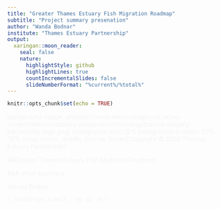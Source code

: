 ---
title: "Greater Thames Estuary Fish Migration Roadmap"
subtitle: "Project summary presenation"
author: "Wanda Bodnar"
institute: "Thames Estuary Partnership"
output:
  xaringan::moon_reader:
    seal: false
    nature:
      highlightStyle: github
      highlightLines: true
      countIncrementalSlides: false
      slideNumberFormat: "%current%/%total%"
---


```{r setup, echo = FALSE, message = FALSE, warning = FALSE}
knitr::opts_chunk$set(echo = TRUE)
```

background-image: url(https://www.estuaryedges.co.uk/wp-content/themes/estuary-edges/assets/src/img/thames-estuary-partnership-logo.png)
background-size: 12%
background-position: 50% 79%
class: center, middle, inverse
.footer[Copyright © 2020 Thames Estuary Partnership]

##Greater Thames Estuary Fish Migration Roadmap

##A short summary

Wanda Bodnar

`r format(Sys.time(), "%d %B, %Y")`

<style>
h1, h2, h3, h4, h5, p {
  color: #f3f3f3;
}
.inverse {
  background-color: #101720;
}
.inverse h1, .inverse h2, .inverse h3, .inverse h4, .inverse h5, .inverse p {
  color: #f3f3f3;
}
.footer {
    color: #a5704a;
    position: fixed;
    top: 96%;
    left: 0;
    text-align: center;
    width: 100%;
    font-size:50%;
}
<style>

---

background-image: url(https://www.estuaryedges.co.uk/wp-content/themes/estuary-edges/assets/src/img/thames-estuary-partnership-logo.png)
background-size: 100px
background-position: 95% 5%

### Table of contents

<h7 style=font-size:83%;>

* [How to navigate this presentation](https://thamesestuarypartnership.github.io/roadmap/slides.html#3)

* [Introduction](https://thamesestuarypartnership.github.io/roadmap/slides.html#5)

* [Methodology](https://thamesestuarypartnership.github.io/roadmap/slides.html#9)

* [The Roadmap Method](https://thamesestuarypartnership.github.io/roadmap/slides.html#14)

* [Next steps](https://thamesestuarypartnership.github.io/roadmap/slides.html#16)

<style>
h1 {
  color: #003462;
}
<style>

---

background-image: url(https://www.estuaryedges.co.uk/wp-content/themes/estuary-edges/assets/src/img/thames-estuary-partnership-logo.png)
background-size: 100px
background-position: 95% 5%

### How to navigate this presentation

* Move forward with space bar or right/down arrow

* Move backward with left/up arrow

* Press `F` to go full screen and back

* Press `Home` for first slide, `End` for last slide

* The clickable hyperlinks are highlighted in blue

* Press `H` to see all the navigation options

<style>
h1, h2, h3, h4, p {
  color: #003462;
}
<style>

---

background-image: url(https://raw.githubusercontent.com/ThamesEstuaryPartnership/roadmap/main/img/1.png)
background-size: cover
.text[© Johannes Plenio]

<style>
.text {
    color: #ffffff;
    position: fixed;
    top: 96%;
    left: 2%;
    text-align: left;
    width: 100%;
    font-size:50%;
}
<style>

---

class: center, middle, inverse

# Introduction

<style>
h1, h2, h3, h4, p {
  color: #003462;
}
<style>

---

background-image: url(https://www.estuaryedges.co.uk/wp-content/themes/estuary-edges/assets/src/img/thames-estuary-partnership-logo.png)
background-size: 100px
background-position: 95% 5%

### Introduction

Rivers play an important role in our environment: regulating floods, transporting sediments, and supporting biodiversity. Many of these services performed by rivers are also linked to factors that indicate river health, such as river flow and connectivity. River network connectivity influences species migration, diversity, and habitat occupancy.

Rivers in the North Sea region are some of the most fragmented by human development in the world. Artificial structures, like weirs, sluices and locks, installed for water management purposes on rivers can be found at almost every kilometre. These barriers can significantly delay and hinder the movement of migratory fish species, subsequently reducing their diversity and abundance. 

Diadromous fish species such as the European eel (*Anguilla anguilla*), sea bass (*Dicentrarchus labrax*), sea lamprey (*Petromyzon marinus*) and flounder (*Platichthys flesus*) move large distances between marine and freshwater environments and thus maintaining connectivity is important to sustain their healthy and diverse population. 

<style>
h1, h2, h3, h4, p {
  color: #003462;
}
<style>

---

background-image: url(https://www.estuaryedges.co.uk/wp-content/themes/estuary-edges/assets/src/img/thames-estuary-partnership-logo.png)
background-size: 100px
background-position: 95% 5%

### Introduction

To address the issue of river fragmentation and fish passage, [Thames Estuary Partnership](https://www.thamesestuarypartnership.org/) (TEP) and [Nature at Work](https://www.linkedin.com/in/peter-philipsen-b9961219/) (NAW) launched the [Greater Thames Estuary Fish Migration Roadmap](https://fishroadmap.london/) project in January 2018. 

The project seeks to bring together all barrier, pass, priority, and habitat location data in one place and develop a ‘whole system’, sea-to-source approach that, similarly to the tube network, looks at rivers as interconnected roads. 

By considering and identifying rivers as 'Highways', 'A-roads' and 'B-roads', barrier locations and river network connectivity can be easily visualised on one or more rivers, or in entire catchments. This can help reprioritise barriers and provide a blueprint for strategic steps that can help open up entire migratory routes.

<style>
h1, h2, h3, h4, p {
  color: #003462;
}
<style>

---

background-image: url(https://raw.githubusercontent.com/ThamesEstuaryPartnership/roadmap/main/img/Roadmap_TEP.gif)
background-size: contain

---

background-image: url(https://www.estuaryedges.co.uk/wp-content/themes/estuary-edges/assets/src/img/thames-estuary-partnership-logo.png)
background-size: 100px
background-position: 95% 5%

### Methodology

The Fish Migration Roadmap project had three objectives: 

* To gather information on fish migratory barriers and river connectivity within the Thames River Basin.

* To develop an online, easy-to-access and easy-to-use GIS platform visualising all relevant data.

* To develop a replicable, strategic roadmap method which also includes the Fish Migration Vision. 


These objectives were executed via the following steps: 
* Data science
    
    * Designation of project area
    * Data collection
    * Data pre-processing and merging
    * Data analysis
    * Data visualisation
    
* Stakeholder and community engagement



<style>
h1, h2, h3, h4, h5, h6, ul, li, p {
  color: #003462;
}
<style>

---

background-image: url(https://www.estuaryedges.co.uk/wp-content/themes/estuary-edges/assets/src/img/thames-estuary-partnership-logo.png)
background-size: 100px
background-position: 95% 5%

### Methodology

* Data science
    
    * Designation of project area
    
    The project area was defined within the Thames River Basin and two adjacent catchments. The boundary on the migratory routes was drawn at 30km from the tidal limit. 
    
    * Data collection
    
    Data was collected from: [AMBER](https://amber.international/), [Catchment Based Approach](https://data.catchmentbasedapproach.org/), [Environment Agency](https://www.gov.uk/government/organisations/environment-agency), [River Obs app](https://www.river-obstacles.org.uk/), [Zoological Society of London](https://www.zsl.org/), [London Wildlife Trust](https://www.wildlondon.org.uk/), [South East Rivers Trust](https://www.southeastriverstrust.org/) and [Canal and River Trust](https://canalrivertrust.org.uk/).
    
    * Data pre-processing and merging
    
    The different datasets were merged together using a 100 metres buffer zone to concentrate on those barriers that occurred on the migratory routes only. (The sources of the datasets were kept in the finalised barrier dataset.)

<style>
h1, h2, h3, h4, h5, h6, ul, li, p {
  color: #003462;
}
<style>

---

background-image: url(https://www.estuaryedges.co.uk/wp-content/themes/estuary-edges/assets/src/img/thames-estuary-partnership-logo.png)
background-size: 100px
background-position: 95% 5%

### Methodology

* Data science
    
    * Data analysis
      * Calculation of the river connectivity index (RCI %)
      * Creation of connectivity maps
      * Introduction of 'Category' variable into the final barrier dataset
      * Integration of river habitat data into the final barrier dataset
    
    * Data visualisation
    
      An online, easy-to-use [platform](https://tep-thames.maps.arcgis.com/apps/opsdashboard/index.html#/ab29e560d0834593bc71f7bf18dbc0d4) was developed where barrier locations and upstream river connectivity can be visualised. 
      
      The most important element of the interactive map is the filter function which allows the barrier data to be filtered based on barrier type, priority, pass type, river, category, and upstream river habitat. 
      
      Overlaying this on top the connectivity layers can help develop a more targeted approach when it comes to improving river connectivity and fish passage.
      

<style>
h1, h2, h3, h4, h5, h6, ul, li, p {
  color: #003462;
}
<style>

---

background-image: url(https://raw.githubusercontent.com/ThamesEstuaryPartnership/roadmap/main/img/peview.gif)
background-size: contain

---

background-image: url(https://www.estuaryedges.co.uk/wp-content/themes/estuary-edges/assets/src/img/thames-estuary-partnership-logo.png)
background-size: 100px
background-position: 95% 5%

### Methodology

* Stakeholder and community engagement

Stakeholder and communtiy engagement was carried out predominantly in the Combined Essex Catchment. 

Over a series of engagements the methodology could be developed and refined.

In the meantime, an interactive [Roadmap](https://thamesestuarypartnership.github.io/essex/roadmap.html) was developed specifically for this catchment. 


<style>
h1, h2, h3, h4, h5, h6, ul, li, p {
  color: #003462;
}
<style>

---

background-image: url(https://www.estuaryedges.co.uk/wp-content/themes/estuary-edges/assets/src/img/thames-estuary-partnership-logo.png)
background-size: 100px
background-position: 95% 5%

### The Roadmap Method

<center>
  <img src="https://raw.githubusercontent.com/ThamesEstuaryPartnership/roadmap/main/img/The%20roadmap%20method.jpg" height="450" width="750">
  </center>



<style>
h1, h2, h3, h4, h5, h6, ul, li, p {
  color: #003462;
}
<style>

---

background-image: url(https://www.estuaryedges.co.uk/wp-content/themes/estuary-edges/assets/src/img/thames-estuary-partnership-logo.png)
background-size: 100px
background-position: 95% 5%

### The Roadmap Method

The most important steps of The Roadmap Method are: 

* Calculation of RCI and visualisation of river connectivity that can help highlight the level of river fragmentation.

* Stakeholder engagement that can help gather local knowledge and understand local needs. This can subsequently lead to the development the Fish Migration Vision. 

  * The Fish Migration Vision is a shared, ambitious long-term goal that envisions what a healthy river and connected river corridor could be with collective action across sector initiatives e.g. catchment management, flood asset management and land development.

* The introduction of the ‘Category’ variable that can help the barrier reprioritisation process.

* Coupled with the stakeholder engagement, the barrier reprioritisation can help pinpoint priority barrier locations, for example, closed river sections with diverse habitat. 


<style>
h1, h2, h3, h4, h5, h6, ul, li, p {
  color: #003462;
}
<style>

---

background-image: url(https://www.estuaryedges.co.uk/wp-content/themes/estuary-edges/assets/src/img/thames-estuary-partnership-logo.png)
background-size: 100px
background-position: 95% 5%

### Next steps

Further project plans include: 

* Inclusion of additional waterways as ‘C-roads’ and ‘D-roads'.

* Collation and creation of Roadmap specific fish database for each river. 

* Further stakeholder engagment and linking into other local plans and strategies.


<style>
h1, h2, h3, h4, h5, h6, ul, li, p {
  color: #003462;
}
<style>

---

background-image: url(https://freshwaterhabitats.org.uk/wp-content/uploads/2016/02/Eel-Jack-Perks.jpg)
background-size: cover
.text[© Jack Perks]

---

background-image: url(https://i.stack.imgur.com/bUpIh.png),url(https://ulyngs.github.io/rmarkdown-workshop-2019/slides/figures/rmarkdown.png)
background-size: 50px, 50px
background-position: 46% 76%, 54% 76%
class: center, middle, inverse
.footer[Copyright © 2020 Thames Estuary Partnership]

If you are interested in working together or would like to find out more about the project, please do get in touch.
<br>
<br>
<br>
<a href="https://www.thamesestuarypartnership.org/">Thames Estuary Partnership</a>
<br>
<link rel="stylesheet" href="https://cdnjs.cloudflare.com/ajax/libs/font-awesome/4.7.0/css/font-awesome.min.css">
<p style="text-align: center;">
    <a href="mailto:w.bodnar@ucl.ac.uk" class="fa fa-envelope"></a>
    <a href="https://twitter.com/ThamesEstPart" class="fa fa-twitter"></a>   
    <a href="https://www.linkedin.com/company/thames-estuary-partnership/?viewAsMember=true" class="fa fa-linkedin"></a>   
    <a href="https://www.instagram.com/thamesestuarypartnership/" class="fa fa-instagram"></a>   
    <a href="https://www.facebook.com/thamesestuarypartnership/" class="fa fa-facebook"></a>
    </p>

<br>
###### Slides were prepared using R Studio's R Markdown
<br>
<style>
.inverse h1, .inverse h2, .inverse h3, .inverse h4, .inverse h5, .inverse p {
  color: #f3f3f3;
}
.inverse h6 {
  color: #fff2f4;
}
a:link {
  color: #019ed8;
}
a:visited {
  color: #019ed8;
}
.footer {
    color: #a5704a;
    position: fixed;
    top: 96%;
    left: 0;
    text-align: center;
    width: 100%;
    font-size:50%;
}
<style>

